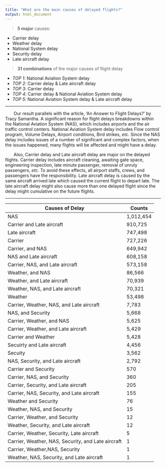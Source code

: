 ```yaml
---
title: "What are the main causes of delayed flights?"
output: html_document
---
```


> **5 major** causes:
        
  * Carrier delay
  * Weather delay 
  * National System delay 
  * Security delay 
  * Late aircraft delay 


> **31 combinations** of the major causes of flight delay

  * _TOP 1_: National Aviation System delay
  * _TOP 2_: Carrier delay & Late aircraft delay
  * _TOP 3_: Carrier delay 
  * _TOP 4_: Carrier delay & National Aviation System delay
  * _TOP 5_: National Aviation System delay & Late aircraft delay


***

&nbsp;&nbsp;&nbsp;&nbsp;&nbsp;&nbsp; Our result parallels with the article, ‘An Answer to Flight Delays?’ by Tracy Samantha. A significant reason for flight delays breakdowns within the National Aviation System (NAS), which includes airports and the air traffic control centers. National Aviation System delay includes Flow control program, Volume Delays, Airport conditions, Bird strikes, _etc_. Since the NAS delay includes issues of a number of significant and complex factors, when the issues happened, many flights will be affected and might have a delay.\

&nbsp;&nbsp;&nbsp;&nbsp;&nbsp;&nbsp; Also, Carrier delay and Late aircraft delay are major on the delayed flights. Carrier delay includes aircraft cleaning, awaiting gate space, engineering inspection, late minute passenger, removal of unruly passengers, _etc_. To avoid these effects, all airport staffs, crews, and passengers have the responsibility. Late aircraft delay is caused by the same aircraft arrived late which caused the current flight to depart late. The late aircraft delay might also cause more than one delayed flight since the delay might cumulative on the future flights.

***

Causes of Delay                                    | Counts
---------------------------------------------------|--------------
NAS                                                | 1,012,454
Carrier and Late aircraft                          | 910,725
Late aircraft                                      | 747,498	  
Carrier                                            | 727,226
Carrier, and NAS                                   | 649,942
NAS and Late aircraft                              | 608,158
Carrier, NAS, and Late aircraft                    | 573,158
Weather, and NAS                                   | 86,566
Weather, and Late aircraft                         | 70,939
Weather, NAS, and Late aircraft                    | 70,321
Weather                                            | 53,498
Carrier, Weather, NAS, and Late aircraft           | 7,783
NAS, and Security                                  | 5,668
Carrier, Weather, and NAS                          | 5,625
Carrier, Weather, and Late aircraft                | 5,429
Carrier and Weather                                | 5,428
Secuirty and Late aircraft                         | 4,456
Secuity                                            | 3,562
NAS, Security, and Late aircraft                   | 2,792
Carrier and Security                               | 570
Carrier, NAS, and Security                         | 360
Carrier, Security, and Late aircraft               | 205
Carrier, NAS, Security, and Late aircraft          | 155
Weather and Security                               | 76
Weather, NAS, and Security                         | 15
Carrier, Weather, and Security                     | 12
Weather, Security, and Late aircraft               | 12
Carrier, Weather, Security, Late aircraft          | 5
Carrier, Weather, NAS, Security, and Late aircraft | 1
Carrier, Weather,NAS, Security                     | 1
Weather, NAS, Security, and Late aircraft          | 1



